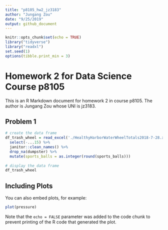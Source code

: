 ```yaml
---
title: "p8105_hw2_jz3183"
author: "Jungang Zou"
date: "9/25/2019"
output: github_document
---
```


```r
knitr::opts_chunk$set(echo = TRUE)
library("tidyverse")
library("readxl")
set.seed(1)
options(tibble.print_min = 3)
```

# Homework 2 for Data Science Course p8105

This is an R Markdown document for homework 2 in course p8105. The author is Jungang Zou whose UNI is jz3183.

## Problem 1

```r
# create the data frame
df_trash_wheel = read_excel('./HealthyHarborWaterWheelTotals2018-7-28.xlsx', sheet = "Mr. Trash Wheel", skip = 1) %>% 
  select(-...15) %>% 
  janitor::clean_names() %>% 
  drop_na(dumpster) %>% 
  mutate(sports_balls = as.integer(round(sports_balls)))
  
# display the data frame
df_trash_wheel
```

## Including Plots

You can also embed plots, for example:

```r
plot(pressure)
```

Note that the `echo = FALSE` parameter was added to the code chunk to prevent printing of the R code that generated the plot.

